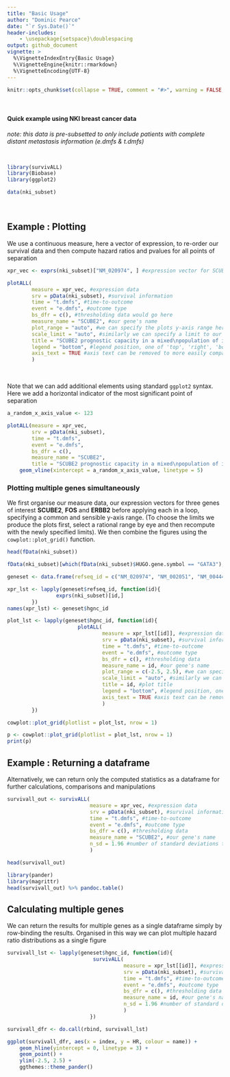 ```yaml
---
title: "Basic Usage"
author: "Dominic Pearce"
date: "`r Sys.Date()`"
header-includes:
    - \usepackage{setspace}\doublespacing
output: github_document 
vignette: >
  %\VignetteIndexEntry{Basic Usage}
  %\VignetteEngine{knitr::rmarkdown}
  %\VignetteEncoding{UTF-8}
---
```


```r
knitr::opts_chunk$set(collapse = TRUE, comment = "#>", warning = FALSE, message = FALSE, fig.align = 'center', results = 'asis', fig.show = 'hold', fig.width = 7, fig.height = 5)
```
&nbsp;

#### Quick example using NKI breast cancer data

*note: this data is pre-subsetted to only include patients with complete distant metastasis information (e.dmfs & t.dmfs)*

&nbsp;

```r
library(survivALL)
library(Biobase)
library(ggplot2)

data(nki_subset)
```

&nbsp;

## Example : Plotting

We use a continuous measure, here a vector of expression, to re-order our survival data and then compute hazard ratios and pvalues for all points of separation

```r
xpr_vec <- exprs(nki_subset)["NM_020974", ] #expression vector for SCUBE2 (anti-correlated with proliferation)

plotALL(
        measure = xpr_vec, #expression data
        srv = pData(nki_subset), #survival information
        time = "t.dmfs", #time-to-outcome
        event = "e.dmfs", #outcome type
        bs_dfr = c(), #thresholding data would go here
        measure_name = "SCUBE2", #our gene's name
        plot_range = "auto", #we can specify the plots y-axis range here. This makes comparing plots easier
        scale_limit = "auto", #similarly we can specify a limit to our pvalue colour scale
        title = "SCUBE2 prognostic capacity in a mixed\npopulation of invasive breast cancer samples", #plot title
        legend = "bottom", #legend position, one of 'top', 'right', 'bottom', 'left' or 'none'
        axis_text = TRUE #axis text can be removed to more easily compare multiple plots side-by-side
        )
```

&nbsp;

Note that we can add additional elements using standard `ggplot2` syntax. Here we add a horizontal indicator of the most significant point of separation

```r
a_random_x_axis_value <- 123

plotALL(measure = xpr_vec, 
        srv = pData(nki_subset), 
        time = "t.dmfs", 
        event = "e.dmfs", 
        bs_dfr = c(),
        measure_name = "SCUBE2", 
        title = "SCUBE2 prognostic capacity in a mixed\npopulation of invasive breast cancer samples") + 
    geom_vline(xintercept = a_random_x_axis_value, linetype = 5)
```

### Plotting multiple genes simultaneously

We first organise our measure data, our expression vectors for three genes of interest **SCUBE2**, **FOS** and **ERBB2** before applying each in a loop, specifying a common and sensible y-axis range. (To choose the limits we produce the plots first, select a rational range by eye and then recompute with the newly specified limits). We then combine the figures using the `cowplot::plot_grid()` function.


```r

head(fData(nki_subset))

fData(nki_subset)[which(fData(nki_subset)$HUGO.gene.symbol == "GATA3"),]

geneset <- data.frame(refseq_id = c("NM_020974", "NM_002051", "NM_004448"), hgnc_id = c("SCUBE2", "GATA3", "ERBB2"), stringsAsFactors = FALSE)

xpr_lst <- lapply(geneset$refseq_id, function(id){
                exprs(nki_subset)[id,]
        })
names(xpr_lst) <- geneset$hgnc_id

plot_lst <- lapply(geneset$hgnc_id, function(id){
                       plotALL(
                               measure = xpr_lst[[id]], #expression data
                               srv = pData(nki_subset), #survival information
                               time = "t.dmfs", #time-to-outcome
                               event = "e.dmfs", #outcome type
                               bs_dfr = c(), #thresholding data 
                               measure_name = id, #our gene's name
                               plot_range = c(-2.5, 2.5), #we can specify the plots y-axis range here. This makes comparing plots easier
                               scale_limit = "auto", #similarly we can specify an upper limit to our pvalue colour scale
                               title = id, #plot title
                               legend = "bottom", #legend position, one of 'top', 'right', 'bottom', 'left' or 'none'
                               axis_text = TRUE #axis text can be removed to more easily compare multiple plots side-by-side
                               )
        })
```

```r
cowplot::plot_grid(plotlist = plot_lst, nrow = 1)
```
```r
p <- cowplot::plot_grid(plotlist = plot_lst, nrow = 1)
print(p)
```

## Example : Returning a dataframe

Alternatively, we can return only the computed statistics as a dataframe for further calculations, comparisons and manipulations

```r
survivall_out <- survivALL(
                           measure = xpr_vec, #expression data
                           srv = pData(nki_subset), #survival information
                           time = "t.dmfs", #time-to-outcome
                           event = "e.dmfs", #outcome type
                           bs_dfr = c(), #thresholding data
                           measure_name = "SCUBE2", #our gene's name
                           n_sd = 1.96 #number of standard deviations that define the threshold width - 1.96 represents 95% of random associations fall within the thresholds
                           )
```
```r
head(survivall_out)
```
```r
library(pander)
library(magrittr)
head(survivall_out) %>% pandoc.table()
```

## Calculating multiple genes

We can return the results for multiple genes as a single dataframe simply by row-binding the results. Organised in this way we can plot multiple hazard ratio distributions as a single figure

```r
survivall_lst <- lapply(geneset$hgnc_id, function(id){
                            survivALL(
                                      measure = xpr_lst[[id]], #expression data
                                      srv = pData(nki_subset), #survival information
                                      time = "t.dmfs", #time-to-outcome
                                      event = "e.dmfs", #outcome type
                                      bs_dfr = c(), #thresholding data
                                      measure_name = id, #our gene's name
                                      n_sd = 1.96 #number of standard deviations that define the threshold width - 1.96 represents 95% of random associations fall within the thresholds
                                      )
                           })

survivall_dfr <- do.call(rbind, survivall_lst)

ggplot(survivall_dfr, aes(x = index, y = HR, colour = name)) + 
    geom_hline(yintercept = 0, linetype = 3) + 
    geom_point() + 
    ylim(-2.5, 2.5) + 
    ggthemes::theme_pander()
```
